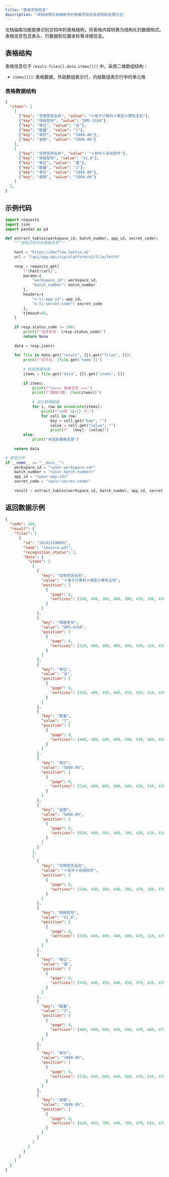 ```yaml
---
title: "表格字段信息"
description: "详细说明文档抽取中的表格字段信息结构和处理方法"
---
```


文档抽取功能能够识别文档中的表格结构，将表格内容转换为结构化的数据格式。表格信息包含表头、行数据和位置坐标等详细信息。

## 表格结构

表格信息位于 `result.files[].data.items[][]` 中，采用二维数组结构：

- `items[][]`: 表格数据，外层数组表示行，内层数组表示行中的单元格

### 表格数据结构

```json
{
  "items": [
    [
      {"key": "货物劳务名称", "value": "＊电子计算机＊微型计算机主机"},
      {"key": "规格型号", "value": "DMS-SC68"},
      {"key": "单位", "value": "台"},
      {"key": "数量", "value": "1"},
      {"key": "单价", "value": "5000.00"},
      {"key": "金额", "value": "5000.00"}
    ],
    [
      {"key": "货物劳务名称", "value": "＊软件＊系统软件"},
      {"key": "规格型号", "value": "V1.0"},
      {"key": "单位", "value": "套"},
      {"key": "数量", "value": "2"},
      {"key": "单价", "value": "1000.00"},
      {"key": "金额", "value": "2000.00"}
    ]
  ],
}
```

## 示例代码

<CodeGroup>

```python Python icon=python expandable
import requests
import json
import pandas as pd

def extract_tables(workspace_id, batch_number, app_id, secret_code):
    """提取文档中的表格信息"""
    
    host = "https://docflow.textin.ai"
    url = "/api/app-api/sip/platform/v2/file/fetch"
    
    resp = requests.get(
        f"{host}{url}",
        params={
            "workspace_id": workspace_id, 
            "batch_number": batch_number
        },
        headers={
            "x-ti-app-id": app_id, 
            "x-ti-secret-code": secret_code
        },
        timeout=60,
    )
    
    if resp.status_code != 200:
        print(f"请求失败: {resp.status_code}")
        return None
    
    data = resp.json()
    
    for file in data.get("result", {}).get("files", []):
        print(f"文件名: {file.get('name')}")
        
        # 提取表格信息
        items = file.get("data", {}).get("items", [])
        
        if items:
            print(f"\n=== 表格信息 ===")
            print(f"数据行数: {len(items)}")
            
            # 显示表格数据
            for i, row in enumerate(items):
                print(f"\n第 {i+1} 行:")
                for cell in row:
                    key = cell.get("key", "")
                    value = cell.get("value", "")
                    print(f"  {key}: {value}")
        else:
            print("未找到表格信息")
    
    return data

# 使用示例
if __name__ == "__main__":
    workspace_id = "<your-workspace-id>"
    batch_number = "<your-batch-number>"
    app_id = "<your-app-id>"
    secret_code = "<your-secret-code>"
    
    result = extract_tables(workspace_id, batch_number, app_id, secret_code)
```

</CodeGroup>

## 返回数据示例

```json expandable
{
  "code": 200,
  "result": {
    "files": [
      {
        "id": "202412190001",
        "name": "invoice.pdf",
        "recognition_status": 1,
        "data": {
          "items": [
            [
              {
                "key": "货物劳务名称",
                "value": "＊电子计算机＊微型计算机主机",
                "position": [
                  {
                    "page": 0,
                    "vertices": [100, 400, 300, 400, 300, 430, 100, 430]
                  }
                ]
              },
              {
                "key": "规格型号",
                "value": "DMS-SC68",
                "position": [
                  {
                    "page": 0,
                    "vertices": [310, 400, 400, 400, 400, 430, 310, 430]
                  }
                ]
              },
              {
                "key": "单位",
                "value": "台",
                "position": [
                  {
                    "page": 0,
                    "vertices": [410, 400, 450, 400, 450, 430, 410, 430]
                  }
                ]
              },
              {
                "key": "数量",
                "value": "1",
                "position": [
                  {
                    "page": 0,
                    "vertices": [460, 400, 500, 400, 500, 430, 460, 430]
                  }
                ]
              },
              {
                "key": "单价",
                "value": "5000.00",
                "position": [
                  {
                    "page": 0,
                    "vertices": [510, 400, 600, 400, 600, 430, 510, 430]
                  }
                ]
              },
              {
                "key": "金额",
                "value": "5000.00",
                "position": [
                  {
                    "page": 0,
                    "vertices": [610, 400, 700, 400, 700, 430, 610, 430]
                  }
                ]
              }
            ],
            [
              {
                "key": "货物劳务名称",
                "value": "＊软件＊系统软件",
                "position": [
                  {
                    "page": 0,
                    "vertices": [100, 440, 300, 440, 300, 470, 100, 470]
                  }
                ]
              },
              {
                "key": "规格型号",
                "value": "V1.0",
                "position": [
                  {
                    "page": 0,
                    "vertices": [310, 440, 400, 440, 400, 470, 310, 470]
                  }
                ]
              },
              {
                "key": "单位",
                "value": "套",
                "position": [
                  {
                    "page": 0,
                    "vertices": [410, 440, 450, 440, 450, 470, 410, 470]
                  }
                ]
              },
              {
                "key": "数量",
                "value": "2",
                "position": [
                  {
                    "page": 0,
                    "vertices": [460, 440, 500, 440, 500, 470, 460, 470]
                  }
                ]
              },
              {
                "key": "单价",
                "value": "1000.00",
                "position": [
                  {
                    "page": 0,
                    "vertices": [510, 440, 600, 440, 600, 470, 510, 470]
                  }
                ]
              },
              {
                "key": "金额",
                "value": "2000.00",
                "position": [
                  {
                    "page": 0,
                    "vertices": [610, 440, 700, 440, 700, 470, 610, 470]
                  }
                ]
              }
            ]
          ]
        }
      }
    ]
  }
}
```
